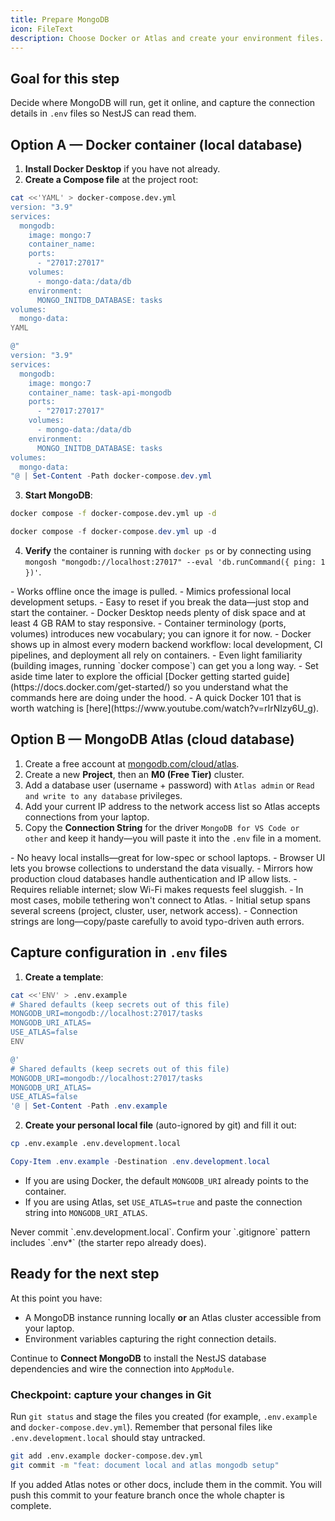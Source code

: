 ```yaml
---
title: Prepare MongoDB
icon: FileText
description: Choose Docker or Atlas and create your environment files.
---
```


## Goal for this step

Decide where MongoDB will run, get it online, and capture the connection details in `.env` files so NestJS can read them.

## Option A — Docker container (local database)

1. **Install Docker Desktop** if you have not already.
2. **Create a Compose file** at the project root:

```bash tab="macOS/Linux"
cat <<'YAML' > docker-compose.dev.yml
version: "3.9"
services:
  mongodb:
    image: mongo:7
    container_name:
    ports:
      - "27017:27017"
    volumes:
      - mongo-data:/data/db
    environment:
      MONGO_INITDB_DATABASE: tasks
volumes:
  mongo-data:
YAML
```

```powershell tab="Windows PowerShell"
@"
version: "3.9"
services:
  mongodb:
    image: mongo:7
    container_name: task-api-mongodb
    ports:
      - "27017:27017"
    volumes:
      - mongo-data:/data/db
    environment:
      MONGO_INITDB_DATABASE: tasks
volumes:
  mongo-data:
"@ | Set-Content -Path docker-compose.dev.yml
```

3. **Start MongoDB**:

```bash tab="macOS/Linux"
docker compose -f docker-compose.dev.yml up -d
```

```powershell tab="Windows PowerShell"
docker compose -f docker-compose.dev.yml up -d
```

4. **Verify** the container is running with `docker ps` or by connecting using `mongosh "mongodb://localhost:27017" --eval 'db.runCommand({ ping: 1 })'`.

<Callout title="When to choose Docker">
- Works offline once the image is pulled.
- Mimics professional local development setups.
- Easy to reset if you break the data—just stop and start the container.
</Callout>

<Callout title="Watch out" type="warn">
- Docker Desktop needs plenty of disk space and at least 4 GB RAM to stay responsive.
- Container terminology (ports, volumes) introduces new vocabulary; you can ignore it for now.
</Callout>

<Callout title="Learn Docker" type="info">
- Docker shows up in almost every modern backend workflow: local development, CI pipelines, and deployment all rely on containers.
- Even light familiarity (building images, running `docker compose`) can get you a long way.
- Set aside time later to explore the official [Docker getting started guide](https://docs.docker.com/get-started/) so you understand what the commands here are doing under the hood.
- A quick Docker 101 that is worth watching is [here](https://www.youtube.com/watch?v=rIrNIzy6U_g).
</Callout>

## Option B — MongoDB Atlas (cloud database)

1. Create a free account at [mongodb.com/cloud/atlas](https://www.mongodb.com/cloud/atlas/register).
2. Create a new **Project**, then an **M0 (Free Tier)** cluster.
3. Add a database user (username + password) with `Atlas admin` or `Read and write to any database` privileges.
4. Add your current IP address to the network access list so Atlas accepts connections from your laptop.
5. Copy the **Connection String** for the driver `MongoDB for VS Code or other` and keep it handy—you will paste it into the `.env` file in a moment.

<Callout title="Why pick Atlas?">
- No heavy local installs—great for low-spec or school laptops.
- Browser UI lets you browse collections to understand the data visually.
- Mirrors how production cloud databases handle authentication and IP allow lists.
</Callout>

<Callout title="Atlas gotchas" type="warn">
- Requires reliable internet; slow Wi-Fi makes requests feel sluggish.
- In most cases, mobile tethering won't connect to Atlas.
- Initial setup spans several screens (project, cluster, user, network access).
- Connection strings are long—copy/paste carefully to avoid typo-driven auth errors.
</Callout>

## Capture configuration in `.env` files

1. **Create a template**:

```bash tab="macOS/Linux"
cat <<'ENV' > .env.example
# Shared defaults (keep secrets out of this file)
MONGODB_URI=mongodb://localhost:27017/tasks
MONGODB_URI_ATLAS=
USE_ATLAS=false
ENV
```

```powershell tab="Windows PowerShell"
@'
# Shared defaults (keep secrets out of this file)
MONGODB_URI=mongodb://localhost:27017/tasks
MONGODB_URI_ATLAS=
USE_ATLAS=false
'@ | Set-Content -Path .env.example
```

2. **Create your personal local file** (auto-ignored by git) and fill it out:

```bash tab="macOS/Linux"
cp .env.example .env.development.local
```

```powershell tab="Windows PowerShell"
Copy-Item .env.example -Destination .env.development.local
```

- If you are using Docker, the default `MONGODB_URI` already points to the container.
- If you are using Atlas, set `USE_ATLAS=true` and paste the connection string into `MONGODB_URI_ATLAS`.

<Callout title="Keep secrets safe" type="error">
Never commit `.env.development.local`. Confirm your `.gitignore` pattern includes `.env*` (the starter repo already does).
</Callout>

## Ready for the next step

At this point you have:

- A MongoDB instance running locally **or** an Atlas cluster accessible from your laptop.
- Environment variables capturing the right connection details.

Continue to **Connect MongoDB** to install the NestJS database dependencies and wire the connection into `AppModule`.

### Checkpoint: capture your changes in Git

Run `git status` and stage the files you created (for example, `.env.example` and `docker-compose.dev.yml`). Remember that personal files like `.env.development.local` should stay untracked.

```bash
git add .env.example docker-compose.dev.yml
git commit -m "feat: document local and atlas mongodb setup"
```

If you added Atlas notes or other docs, include them in the commit. You will push this commit to your feature branch once the whole chapter is complete.
